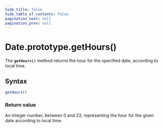 ```yaml
---
hide_title: false
hide_table_of_contents: false
pagination_next: null
pagination_prev: null
---
```

# Date.prototype.getHours()

The **`getHours()`** method returns the hour for the specified
date, according to local time.

## Syntax

```js
getHours()
```

### Return value

An integer number, between 0 and 23, representing the hour for the given date according
to local time.
